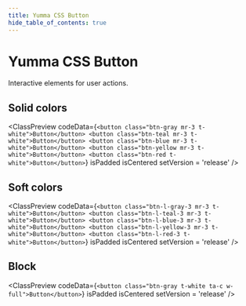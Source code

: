 ```yaml
---
title: Yumma CSS Button
hide_table_of_contents: true
---
```



# Yumma CSS Button

Interactive elements for user actions.

## Solid colors

<ClassPreview
  codeData={`<button class="btn-gray mr-3 t-white">Button</button>
   <button class="btn-teal mr-3 t-white">Button</button>
   <button class="btn-blue mr-3 t-white">Button</button>
   <button class="btn-yellow mr-3 t-white">Button</button>
   <button class="btn-red t-white">Button</button>`}
  isPadded
  isCentered
  setVersion = 'release' 
/>

## Soft colors

<ClassPreview
  codeData={`<button class="btn-l-gray-3 mr-3 t-white">Button</button>
   <button class="btn-l-teal-3 mr-3 t-white">Button</button>
   <button class="btn-l-blue-3 mr-3 t-white">Button</button>
   <button class="btn-l-yellow-3 mr-3 t-white">Button</button>
   <button class="btn-l-red-3 t-white">Button</button>`}
  isPadded
  isCentered
  setVersion = 'release' 
/>

## Block

<ClassPreview
  codeData={`<button class="btn-gray t-white ta-c w-full">Button</button>`}
  isPadded
  isCentered
  setVersion = 'release' 
/>
